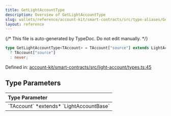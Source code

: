 ```yaml
---
title: GetLightAccountType
description: Overview of GetLightAccountType
slug: wallets/reference/account-kit/smart-contracts/src/type-aliases/GetLightAccountType
layout: reference
---
```


{/* This file is auto-generated by TypeDoc. Do not edit manually. */}

```ts
type GetLightAccountType<TAccount> = TAccount["source"] extends LightAccountType
  ? TAccount["source"]
  : never;
```

Defined in: [account-kit/smart-contracts/src/light-account/types.ts:45](https://github.com/alchemyplatform/aa-sdk/blob/9f926c402d1661309abbf8eae8431e52e8c5e53f/account-kit/smart-contracts/src/light-account/types.ts#L45)

## Type Parameters

<table>
  <thead>
    <tr>
      <th align="left">Type Parameter</th>
    </tr>
  </thead>

  <tbody>
    <tr>
      <td>
        `TAccount` *extends* `LightAccountBase`
      </td>
    </tr>
  </tbody>
</table>
